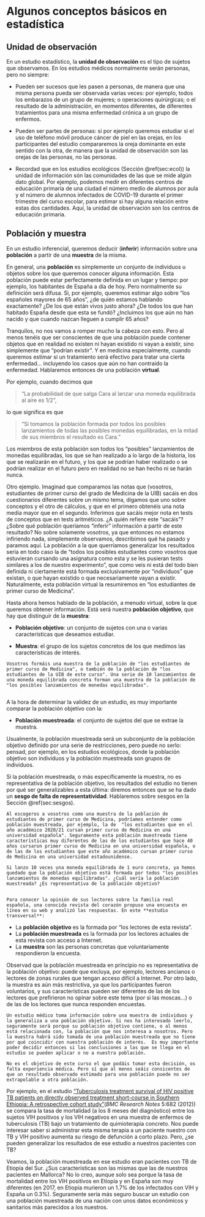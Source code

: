 
# Algunos conceptos básicos en estadística {#chap:conceptos}

## Unidad de observación

En un estudio estadístico, la **unidad de observación** es el tipo de sujetos que observamos. En los estudios médicos normalmente serán personas, pero no siempre:

* Pueden ser sucesos que les pasen a personas, de manera que una misma persona pueda ser observada varias veces: por ejemplo, todos los embarazos de un grupo de mujeres; o operaciones quirúrgicas; o el resultado de la administración, en momentos diferentes, de diferentes tratamientos para una misma enfermedad crónica a un grupo de enfermos.

* Pueden ser partes de personas: si por ejemplo queremos estudiar si el uso de teléfono móvil produce cáncer de piel en las orejas, en los participantes del estudio compararemos la oreja dominante en este sentido con la otra, de manera que la unidad de observación son las orejas de las personas, no las personas.

* Recordad que en los estudios ecológicos (Sección \@ref(sec:ecol)) la unidad de información són las comunidades de las que se mide algún dato global. Por ejemplo, podemos medir en diferentes centros de educación primaria de una ciudad el número medio de alumnos por aula y el número de alumnos infectados de COVID-19 durante el primer trimestre del curso escolar, para estimar si hay alguna relación entre estas dos cantidades. Aquí, la unidad de observación son los centros de educación primaria.


## Población y muestra

En un estudio inferencial, queremos deducir (**inferir**) información sobre una **población** a partir de una **muestra** de la misma. 

En general, una **población** es simplemente un conjunto de individuos u objetos sobre los que queremos conocer alguna información. Esta población puede estar perfectamente definida en un lugar y tiempo: por ejemplo, los habitantes de España a día de hoy. Pero normalmente su definición será difusa. Si, por ejemplo, queremos estimar algo sobre "los españoles mayores de 65 años", ¿de quién estamos hablando exactamente? ¿De los que están vivos justo ahora? ¿De todos los que han habitado España desde que esta se fundó? ¿Incluimos los que aún no han nacido y que cuando nazcan lleguen a cumplir 65 años?

Tranquilos, no nos vamos a romper mucho la cabeza con esto. Pero al menos tenéis que ser conscientes de que una población puede contener objetos que en realidad no existen ni hayan existido ni vayan a existir, sino simplemente que "podrían existir". Y en medicina especialmente, cuando queremos estimar si un tratamiento será efectivo para tratar una cierta enfermedad... incluyendo los casos que aún no han contraído la enfermedad. Hablaremos entonces de una población **virtual**.

Por ejemplo, cuando decimos que 

> "La probabilidad de que salga Cara al lanzar una moneda equilibrada al aire  es 1/2", 

lo que significa es que 

> "Si tomamos la población formada por todos los posibles lanzamientos de todas las posibles monedas equilibradas, en la mitad de sus miembros el resultado es Cara."

Los miembros de esta población son todos los "posibles" lanzamientos de monedas equilibradas, los que se han realizado a lo largo de la historia, los que se realizarán en el futuro, y los que se podrían haber realizado o se podrían realizar en el futuro pero en realidad no se han hecho ni se harán nunca.


Otro ejemplo. Imaginad que comparamos las notas que (vosotros, estudiantes de primer curso del grado de Medicina de la UIB) sacáis en dos cuestionarios diferentes sobre un mismo tema, digamos que uno sobre conceptos y el otro de cálculos, y que en el primero obtenéis una nota media mayor que en el segundo. Inferimos que sacáis mejor nota en tests de conceptos que en tests aritméticos. ¿A quién refiere este "sacáis"?  ¿Sobre qué población queríamos "inferir" información a partir de este resultado? No sobre solamente vosotros, ya que entonces no estamos infiriendo nada, simplemente observamos, describimos qué ha pasado y paramos aquí. La población a la que querríamos generalizar los resultados sería en todo caso la de "todos los posibles estudiantes como vosotros que estuvieran cursando una asignatura como esta y se les pusieran tests similares a los de nuestro experimento", que como veis ni está del todo bien definida ni ciertamente está formada exclusivamente por "individuos" que existan, o que hayan existido o que necesariamente vayan a existir. Naturalmente, esta población virtual la resumiremos en "los estudiantes de primer curso de Medicina".

Hasta ahora hemos hablado de la población, a menudo virtual, sobre la que queremos obtener información. Está será nuestra **población objetivo**, que hay que distinguir de la **muestra**:

* **Población objetivo**: un conjunto de sujetos con una o varias características que deseamos estudiar.

* **Muestra**:  el grupo de los sujetos concretos de los que medimos las características de interés.

```example
Vosotros formáis una muestra de la población de "los estudiantes de primer curso de Medicina", o también de la población de "los estudiantes de la UIB de este curso". Una serie de 10 lanzamientos de una moneda equilibrada concreta forman una muestra de la población de "los posibles lanzamientos de monedas equilibradas".


```

A la hora de determinar la validez de un estudio, es muy importante comparar la población objetivo con la:

* **Población muestreada**: el conjunto de sujetos del que se extrae la muestra. 

Usualmente, la población muestreada será un subconjunto de la población objetivo definido por una serie de restricciones, pero puede no serlo: pensad, por ejemplo, en los estudios ecológicos, donde la población objetivo son individuos y la población muestreada son grupos de individuos.


Si la población muestreada, o más específicamente la muestra, no es representativa de la población objetivo, los resultados del estudio no tienen por qué ser generalizables a esta última: diremos entonces  que se ha dado un **sesgo de falta de  representatividad**. Hablaremos sobre sesgos en la Sección \@ref(sec:sesgos).

```example
Al escogeros a vosotros como una muestra de la población de estudiantes de primer curso de Medicina, podríamos entender como población muestreada, por ejemplo, la de  "los estudiantes que en el año académico 2020/21 cursan primer curso de Medicina en una universidad española". Seguramente esta población muestreada tiene características muy diferentes de las de los estudiantes que hace 40 años cursaron primer curso de Medicina en una universidad española, o de las de los estudiantes que este año académico cursan primer curso de Medicina en una universidad estadounidense.

```

```block2
Si lanzo 10 veces una moneda equilibrada de 1 euro concreta, ya hemos quedado que la población objetivo está formada por todos "los posibles lanzamientos de monedas equilibradas". ¿Cuál sería la población muestreada? ¿Es representativa de la población objetivo?
  
```


```example
Para conocer la opinión de sus lectores sobre la familia real española, una conocida revista del corazón propuso una encuesta en línea en su web y analizó las respuestas. En este **estudio transversal**:

````

* La **población objetivo** es la formada por "los lectores de esta revista".
* La **población muestreada** es la formada por los lectores actuales de esta revista con acceso a Internet. 
* La **muestra** son las personas concretas que voluntariamente respondieron la encuesta.

Observad que la población muestreada en principio no es representativa de la población objetivo: puede que excluya, por ejemplo, lectores ancianos o lectores de zonas rurales que tengan acceso difícil a Internet. Por otro lado, la muestra es aún más restrictiva, ya que los participantes fueron voluntarios, y sus características pueden ser diferentes de las de los lectores que prefirieron no opinar sobre este tema (por si las moscas...)  o de las de los lectores que nunca responden encuestas.

```block2
Un estudio médico toma información sobre una muestra de individuos y la generaliza a una población objetivo. Si nos ha interesado leerlo, seguramente será porque su población objetivo contiene, o al menos está relacionada con, la población que nos interesa a nosotros. Pero la muestra habrá sido tomada de una población muestreada que no tiene por qué coincidir con nuestra población de interés.  Es muy importante poder decidir entonces si las conclusiones a las que se llega en el estudio se pueden aplicar o no a nuestra población. 

No es el objetivo de este curso el que podáis tomar esta decisión, os falta experiencia médica. Pero sí que al menos seáis consicentes de que un resultado observado estimado para una población puede no ser extrapolable a otra población.

```



Por ejemplo, en el estudio ["Tuberculosis treatment survival of HIV positive TB patients on directly observed treatment short-course in Southern Ethiopia: A retrospective cohort study"](https://link.springer.com/article/10.1186/1756-0500-5-682)(*BMC Research Notes* 5:682 (2012)) se compara la tasa de mortalidad (a los 8 meses del diagnóstico) entre los sujetos VIH positivos y los VIH negativos en una muestra de enfermos de tuberculosis (TB) bajo un tratamiento de quimioterapia concreto. Nos puede interesar saber si administrar esta misma terapia a un paciente nuestro con TB y VIH positivo aumenta su riesgo de defunción a corto plazo. Pero, ¿se pueden generalizar los resultados de ese estudio a nuestros pacientes con TB? 

Veamos, la población muestreada en ese estudio eran pacientes con TB de Etiopía del Sur. ¿Sus características son las mismas que las de nuestros pacientes en Mallorca? No lo creo, aunque solo sea porque la tasa de mortalidad entre los VIH positivos en Etiopía y en España son muy diferentes (en 2017, en Etiopía murieron un 1.7% de los infectados con VIH y España un 0.3%). Seguramente sería más seguro buscar un estudio con una población muestreada de una nación con unos datos económicos y sanitarios más parecidos a los nuestros.
